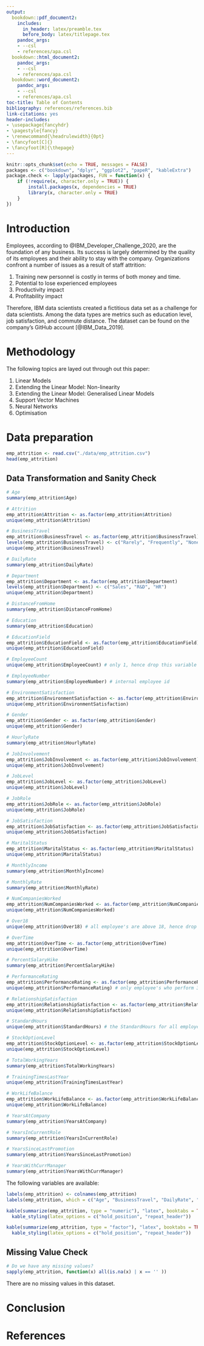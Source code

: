 ```yaml
---
output:
  bookdown::pdf_document2:
    includes:
      in_header: latex/preamble.tex
      before_body: latex/titlepage.tex
    pandoc_args:
    - --csl
    - references/apa.csl
  bookdown::html_document2:
    pandoc_args:
    - --csl
    - references/apa.csl
  bookdown::word_document2:
    pandoc_args:
    - --csl
    - references/apa.csl
toc-title: Table of Contents
bibliography: references/references.bib
link-citations: yes
header-includes:
- \usepackage{fancyhdr}
- \pagestyle{fancy}
- \renewcommand{\headrulewidth}{0pt}
- \fancyfoot[C]{}
- \fancyfoot[R]{\thepage}
---
```

```r
knitr::opts_chunk$set(echo = TRUE, messages = FALSE)
packages <- c("bookdown", "dplyr", "ggplot2", "papeR", "kableExtra")
package.check <- lapply(packages, FUN = function(x) {
    if (!require(x, character.only = TRUE)) {
        install.packages(x, dependencies = TRUE)
        library(x, character.only = TRUE)
    }
})
```
\fancyhead[LR]{}
\pagenumbering{roman}

\newpage
\cleardoublepage
\pagenumbering{arabic}
\fancyhead[L]{Employee Attrition Model}
\fancyhead[R]{Machine Learning I}
# Introduction

Employees, according to @IBM_Developer_Challenge_2020, are the foundation of any business. Its success is largely determined by the quality of its employees and their ability to stay with the company. Organizations confront a number of issues as a result of staff attrition:

1. Training new personnel is costly in terms of both money and time.
2. Potential to lose experienced employees
3. Productivity impact
4. Profitability impact

Therefore, IBM data scientists created a fictitious data set as a challenge for data scientists. Among the data types are metrics such as education level, job satisfaction, and commute distance. The dataset can be found on the company's GitHub account [@IBM_Data_2019].

# Methodology

The following topics are layed out through out this paper:

1. Linear Models
2. Extending the Linear Model: Non-linearity
3. Extending the Linear Model: Generalised Linear Models
4. Support Vector Machines
5. Neural Networks
6. Optimisation

# Data preparation
```r
emp_attrition <- read.csv("./data/emp_attrition.csv")
head(emp_attrition)
```

## Data Transformation and Sanity Check
```r
# Age
summary(emp_attrition$Age)

# Attrition
emp_attrition$Attrition <- as.factor(emp_attrition$Attrition)
unique(emp_attrition$Attrition)

# BusinessTravel
emp_attrition$BusinessTravel <- as.factor(emp_attrition$BusinessTravel)
levels(emp_attrition$BusinessTravel) <- c("Rarely", "Frequently", "None")
unique(emp_attrition$BusinessTravel)

# DailyRate
summary(emp_attrition$DailyRate)

# Department
emp_attrition$Department <- as.factor(emp_attrition$Department)
levels(emp_attrition$Department) <- c("Sales", "R&D", "HR")
unique(emp_attrition$Department)

# DistanceFromHome
summary(emp_attrition$DistanceFromHome)

# Education
summary(emp_attrition$Education)

# EducationField
emp_attrition$EducationField <- as.factor(emp_attrition$EducationField)
unique(emp_attrition$EducationField)

# EmployeeCount
unique(emp_attrition$EmployeeCount) # only 1, hence drop this variable (TODO)

# EmployeeNumber
summary(emp_attrition$EmployeeNumber) # internal employee id

# EnvironmentSatisfaction
emp_attrition$EnvironmentSatisfaction <- as.factor(emp_attrition$EnvironmentSatisfaction)
unique(emp_attrition$EnvironmentSatisfaction)

# Gender
emp_attrition$Gender <- as.factor(emp_attrition$Gender)
unique(emp_attrition$Gender)

# HourlyRate
summary(emp_attrition$HourlyRate)

# JobInvolvement
emp_attrition$JobInvolvement <- as.factor(emp_attrition$JobInvolvement)
unique(emp_attrition$JobInvolvement)

# JobLevel
emp_attrition$JobLevel <- as.factor(emp_attrition$JobLevel)
unique(emp_attrition$JobLevel)

# JobRole
emp_attrition$JobRole <- as.factor(emp_attrition$JobRole)
unique(emp_attrition$JobRole)

# JobSatisfaction
emp_attrition$JobSatisfaction <- as.factor(emp_attrition$JobSatisfaction)
unique(emp_attrition$JobSatisfaction)

# MaritalStatus
emp_attrition$MaritalStatus <- as.factor(emp_attrition$MaritalStatus)
unique(emp_attrition$MaritalStatus)

# MonthlyIncome
summary(emp_attrition$MonthlyIncome)

# MonthlyRate
summary(emp_attrition$MonthlyRate)

# NumCompaniesWorked
emp_attrition$NumCompaniesWorked <- as.factor(emp_attrition$NumCompaniesWorked)
unique(emp_attrition$NumCompaniesWorked)

# Over18
unique(emp_attrition$Over18) # all employee's are above 18, hence drop this variable (TODO)

# OverTime
emp_attrition$OverTime <- as.factor(emp_attrition$OverTime)
unique(emp_attrition$OverTime)

# PercentSalaryHike
summary(emp_attrition$PercentSalaryHike)

# PerformanceRating
emp_attrition$PerformanceRating <- as.factor(emp_attrition$PerformanceRating)
unique(emp_attrition$PerformanceRating) # only employee's who perform 3 or 4, is that correct? (TODO)

# RelationshipSatisfaction
emp_attrition$RelationshipSatisfaction <- as.factor(emp_attrition$RelationshipSatisfaction)
unique(emp_attrition$RelationshipSatisfaction)

# StandardHours
unique(emp_attrition$StandardHours) # the StandardHours for all employee's is 80, hence drop this variable (TODO)

# StockOptionLevel
emp_attrition$StockOptionLevel <- as.factor(emp_attrition$StockOptionLevel)
unique(emp_attrition$StockOptionLevel)

# TotalWorkingYears
summary(emp_attrition$TotalWorkingYears)

# TrainingTimesLastYear
unique(emp_attrition$TrainingTimesLastYear)

# WorkLifeBalance
emp_attrition$WorkLifeBalance <- as.factor(emp_attrition$WorkLifeBalance)
unique(emp_attrition$WorkLifeBalance)

# YearsAtCompany
summary(emp_attrition$YearsAtCompany)

# YearsInCurrentRole
summary(emp_attrition$YearsInCurrentRole)

# YearsSinceLastPromotion
summary(emp_attrition$YearsSinceLastPromotion)

# YearsWithCurrManager
summary(emp_attrition$YearsWithCurrManager)
```

The following variables are available:

```r
labels(emp_attrition) <- colnames(emp_attrition)
labels(emp_attrition, which = c("Age", "BusinessTravel", "DailyRate", "DistanceFromHome", "Education", "EducationField", "EmployeeNumber", "EnvironmentSatisfaction", "HourlyRate", "JobInvolvement", "JobLevel", "JobRole", "JobSatisfaction", "MaritalStatus", "MonthlyIncome", "MonthlyRate", "NumCompaniesWorked", "OverTime", "PercentSalaryHike", "PerformanceRating", "RelationshipSatisfaction", "StockOptionLevel", "TotalWorkingYears", "TrainingTimesLastYear", "WorkLifeBalance", "YearsAtCompany", "YearsInCurrentRole", "YearsSinceLastPromotion", "YearsWithCurrManager")) <- c("Age (years)", "Business Travel", "Daily Rate (TODO)", "Distance From Home (TODO 1-29)", "Education (TODO 1-5)", "Education Field", "Employee ID", "Environment Satisfaction (TODO 1-4)", "Hourly Rate (TODO, to external?)", "Job Involvement (TODO 1-4)", "Job Level (TODO 1-5)", "Job Role", "Job Satisfaction (TODO 1-4)", "Marital Status", "Monthly Income", "Monthly Rate (TODO)", "# of companies worked before starting this position", "has done over time", "% Salary Hike", "Performance Rating (TODO 3 or 4)", "Relationship Satisfaction (TODO what is higherst 1-4)", "Stock Option Level (TODO 0-3)", "Total Working Years", "Number Of Trainings Done Last Year", "Work Life Balance Rating (TODO what is highest 1-4)", "Number Of Years At Company", "Number of Years In Current Role", "Number Of Years Since Last Promotion", "Number Of Years With Current Manager")

kable(summarize(emp_attrition, type = "numeric"), "latex", booktabs = TRUE, longtable = TRUE, caption = "Summary Numeric Variables") %>%
  kable_styling(latex_options = c("hold_position", "repeat_header"))

kable(summarize(emp_attrition, type = "factor"), "latex", booktabs = TRUE, longtable = TRUE, caption = "Summary Factor Variables") %>%
  kable_styling(latex_options = c("hold_position", "repeat_header"))
```

## Missing Value Check
```r
# Do we have any missing values?
sapply(emp_attrition, function(x) all(is.na(x) | x == '' ))
```
There are no missing values in this dataset.

# Conclusion

\newpage
# References

